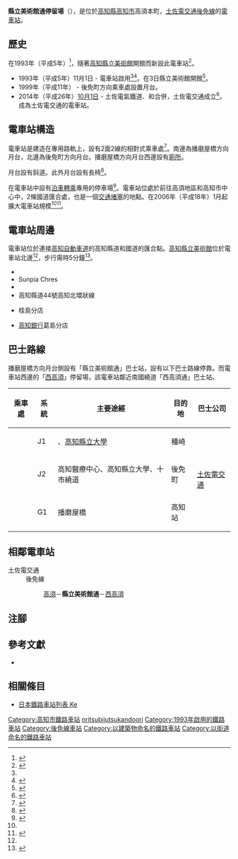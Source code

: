 {{Infobox station
|公司色 = #3399cc
|站名 = 縣立美術館通
|圖片 = Tosa-den kenritsu-bijutukan-dori sta01n3872.jpg
|圖片說明 = 前往伊野的電車停站中
|日文原名 = 県立美術館通
|平假名 = けんりつびじゅつかんどおり
|羅馬拼音 = Kenritsu bijutsukan dori
|副站名 = 
|所在地 = {{JPN}}[[高知縣|高知縣]][[高知市|高知市]]高須本町
|座標 = {{coord|33|33|31.93|N|133|34|30.64|E|type:railwaystation_region:JP-24|display=inline,title}}
|車站構造 = [[地面車站|地面車站]]
|月台配置 = 2面2線
|啟用年月日 = 1993年（平成5年）11月1日
|廢站年月日 = 
|乘客人數 = 
|上下車人次 = 
|統計年度 = 
|轉車 = 
|全寬備註 = 
|adjacent = {{Adjacent stations|system=土佐電交通|line=後免線|left=高須|right=西高須|note-left=0.2km|note-mid=距離[[後免町站|後免町]]7.8km|note-right=0.2km}}
}}
'''縣立美術館通停留場'''（{{jpn|j=県立美術館通停留場|hg=けんりつびじゅつかんどおりていりゅうじょう|rm=Kenritsu bijutsukan dori teiryūjō|f=y}}），是位於[[高知縣|高知縣]][[高知市|高知市]]高須本町，[[土佐電交通|土佐電交通]][[後免線|後免線]]的[[電車站|電車站]]。

== 歷史 ==
在1993年（平成5年）<ref name=konjaku>{{Cite book|author=土佐電鉄の電車とまちを愛する会 |title=土佐電鉄が走る街 今昔 |year=2006 |publisher=[[JTB出版|JTB出版]] |series=JTB Can Books |isbn=4-533-06411-6 |pages=100・156-158頁|language=ja}}</ref>，隨著[[高知縣立美術館|高知縣立美術館]]開館而新設此電車站<ref name=romen>{{Cite book|title=路面電車はゆく 高知 |year=1998 |publisher={{Translink|ja|高知新聞社}} |isbn=4-87503-268-4 |page=85|language=ja}}</ref>。
* 1993年（平成5年）11月1日 - {{Translink|ja|土佐電気鉄道|土佐電氣鐵道}}電車站啟用<ref name=konjaku/><ref>{{Cite book|author=[[今尾惠介|今尾惠介]]（監修） |title={{Translink|ja|日本鉄道旅行地図帳|日本鐵道旅行地圖帳}} |publisher=[[新潮社|新潮社]] |volume=11 中国四国 |year=2009 |isbn=978-4-10-790029-6 |page=60|language=ja}}</ref>。在3日縣立美術館開館<ref>{{Cite web |url=https://moak.jp/guide/ |title=ご利用案内 |accessdate=2018-03-10 |publisher=高知県立美術館|language=ja}}</ref>。
* 1999年（平成11年） - 後免町方向乘車處設置月台。
* 2014年（平成26年）[[10月1日|10月1日]] - 土佐電氣鐵道、{{Translink|ja|高知県交通|高知縣交通}}和{{Translink|ja|土佐電ドリームサービス|土佐電Dream Service}}合併，土佐電交通成立<ref>{{Cite news |title=とさでん交通：「再出発」 「便利な市民の足に」高知で設立式 新デザインの車両披露 |newspaper=[[毎日新聞|毎日新聞]] |date=2014-10-02 |author=上野宏人 |publisher=毎日新聞社|language=ja}}</ref>。成為土佐電交通的電車站。

== 電車站構造 ==
電車站是建造在專用路軌上，設有2面2線的相對式乘車處<ref name=line>{{Cite book|author=川島令三 |authorlink=川島令三 |title=四国・九州ライン 全線・全駅・全配線 |year=2013 |publisher=[[講談社|講談社]] |series=【図説】 日本の鉄道 |isbn=978-4-06-295161-6 |volume=第2巻 四国西部エリア |pages=37・91頁|language=ja}}</ref>。南邊為播磨屋橋方向月台，北邊為後免町方向月台。播磨屋橋方向月台西邊設有[[廁所|廁所]]。

月台設有斜道。此外月台設有長椅<ref name=barrierfree>{{Cite web |url=http://wwwtb.mlit.go.jp/shikoku/soshiki/seisaku/img/news_06.pdf |title=高知県立美術館通電停を訪ねて |accessdate=2017-05-29 |date=2006-10-31 |format=PDF |work=交通バリアフリーニュース |publisher={{Translink|ja|四国運輸局|四國運輸局}}交通環境部消費者行政課 |page=5 |archiveurl=http://warp.da.ndl.go.jp/info:ndljp/pid/10958347/wwwtb.mlit.go.jp/shikoku/soshiki/seisaku/img/news_06.pdf |archivedate=2015-07-02|language=ja}}</ref>。

在電車站中設有[[泊車轉乘|泊車轉乘]]專用的停車場<ref>{{Cite book|author=川島令三 |title={{Translink|ja|全国鉄道事情大研究|全國鐵道事情大研究}} |year=2007 |publisher={{Translink|ja|草思社}} |isbn=978-4-7942-1615-1 |volume=四國篇 |page=292 |language=ja}}</ref>。電車站位處於前往高須地區和高知市中心中，2條國道匯合處，也是一個[[交通堵塞|交通堵塞]]的地點。在2006年（平成18年）1月起擴大電車站規模<ref name=barrierfree/><ref>{{Cite book|author=服部重敬（編著） |title=路面電車新時代 LRTへの軌跡 |year=2006 |publisher={{Translink|ja|山海堂 (出版社)|山海堂 (出版社)|山海堂}} |isbn=4-381-01816-8 |page=307|language=ja}}</ref>。 

== 電車站周邊 ==
電車站位於連接[[高知自動車道|高知自動車道]]{{Translink|ja|高知インターチェンジ|高知交匯處}}的高知縣道和國道的匯合點。[[高知縣立美術館|高知縣立美術館]]位於電車站北邊<ref name=romen/>，步行需時5分鐘<ref>{{Cite web |url=http://www.tosaden.co.jp/train/pdf/routemap.pdf?201705141818 |title=電車軌道路線図 |accessdate=2017-05-28 |format=PDF |publisher=とさでん交通|language=ja}}</ref>。
* {{Translink|ja|高知市消防局|高知市消防局|高知市東消防署}}
* Sunpia Chres
* {{Translink|ja|国道195号|國道195號}}
* 高知縣道44號高知北環狀線
* {{Translink|ja|四国銀行|四國銀行}}桂島分店
* [[高知銀行|高知銀行]]葛島分店

== 巴士路線 ==
播磨屋橋方向月台側設有「縣立美術館通」巴士站，設有以下巴士路線停靠。而電車站西邊的「[[西高須停留場|西高須]]」停留場，該電車站鄰近南國繞道「西高須通」巴士站。
{| class="wikitable"
!乘車處!!系統!!主要途經!!目的地!!巴士公司
|-
|rowspan="3"| ||J1||{{Translink|ja|高知医療センター|高知醫療中心}}、[[高知縣立大學|高知縣立大學]]||種崎||rowspan="3"|[[土佐電交通|土佐電交通]]
|-
|J2||高知醫療中心、高知縣立大學、十市繞道||後免町
|-
|G1||播磨屋橋||高知站
|}

== 相鄰電車站 ==
; 土佐電交通
: 後免線
:: [[高須停留場|高須]]－'''縣立美術館通'''－[[西高須停留場|西高須]]
== 注腳 ==
{{Reflist}}
== 參考文獻 ==
* {{Cite book|author=土佐電鉄の電車とまちを愛する会 |title=土佐電鉄が走る街 今昔 |year=2006 |publisher=[[JTB出版|JTB出版]] |series=JTB Can Books |isbn=4-533-06411-6|language=ja |ref=konjaku}}
== 相關條目 ==
{{Commonscat|Kenritsu Bijutsukan-dori Station}}
* [[日本鐵路車站列表_Ke|日本鐵路車站列表 Ke]]
{{後免線}}
{{DEFAULTSORT:Kenritsu Bijutsukan-dori}}
[[Category:高知市鐵路車站|Category:高知市鐵路車站]]
[[Category:日本鐵路車站_Ke|nritsubijutsukandoori]]
[[Category:1993年啟用的鐵路車站|Category:1993年啟用的鐵路車站]]
[[Category:後免線車站|Category:後免線車站]]
[[Category:以建築物命名的鐵路車站|Category:以建築物命名的鐵路車站]]
[[Category:以街道命名的鐵路車站|Category:以街道命名的鐵路車站]]